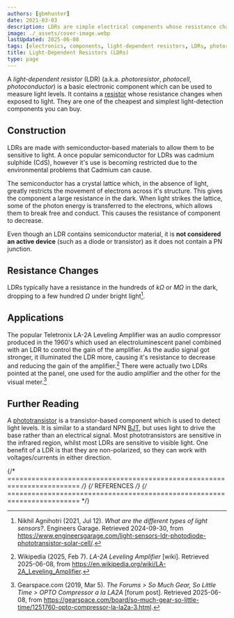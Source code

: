 ```yaml
---
authors: [gbmhunter]
date: 2021-03-03
description: LDRs are simple electrical components whose resistance changes with light intensity. They are useful as a cheap solution for basic light detection.
image: ./_assets/cover-image.webp
lastUpdated: 2025-06-08
tags: [electronics, components, light-dependent resistors, LDRs, photoresistors, photoconductors]
title: Light-Dependent Resistors (LDRs)
type: page
---
```


<WarningIsNotes />

A _light-dependent resistor_ (LDR) (a.k.a. _photoresistor_, _photocell_, _photoconductor_) is a basic electronic component which can be used to measure light levels. It contains a [resistor](/electronics/components/resistors/) whose resistance changes when exposed to light. They are one of the cheapest and simplest light-detection components you can buy.

## Construction

LDRs are made with semiconductor-based materials to allow them to be sensitive to light. A once popular semiconductor for LDRs was cadmium sulphide (CdS), however it's use is becoming restricted due to the environmental problems that Cadmium can cause.

The semiconductor has a crystal lattice which, in the absence of light, greatly restricts the movement of electrons across it's structure. This gives the component a large resistance in the dark. When light strikes the lattice, some of the photon energy is transferred to the electrons, which allows them to break free and conduct. This causes the resistance of component to decrease.

Even though an LDR contains semiconductor material, it is **not considered an active device** (such as a diode or transistor) as it does not contain a PN junction.

## Resistance Changes

LDRs typically have a resistance in the hundreds of $k\Omega$ or $M\Omega$ in the dark, dropping to a few hundred $\Omega$ under bright light[^engineers-garage-light-sensors].

## Applications

The popular Teletronix LA-2A Leveling Amplifier was an audio compressor produced in the 1960's which used an electroluminescent panel combined with an LDR to control the gain of the amplifier. As the audio signal got stronger, it illuminated the LDR more, causing it's resistance to decrease and reducing the gain of the amplifier.[^wikipedia-la-2a-leveling-amplifier] There were actually two LDRs pointed at the panel, one used for the audio amplifier and the other for the visual meter.[^gearspace-opto-compressor-a-la-la2a]

## Further Reading

A [phototransistor](/electronics/components/sensors/phototransistors/) is a transistor-based component which is used to detect light levels. It is similar to a standard NPN [BJT](/electronics/components/transistors/bipolar-junction-transistors-bjts/), but uses light to drive the base rather than an electrical signal. Most phototransistors are sensitive in the infrared region, whilst most LDRs are sensitive to visible light. One benefit of a LDR is that they are non-polarized, so they can work with voltages/currents in either direction.

{/* ======================================================================== */}
{/* REFERENCES */}
{/* ======================================================================== */}

[^engineers-garage-light-sensors]: Nikhil Agnihotri (2021, Jul 12). _What are the different types of light sensors?_. Engineers Garage. Retrieved 2024-09-30, from https://www.engineersgarage.com/light-sensors-ldr-photodiode-phototransistor-solar-cell/.
[^wikipedia-la-2a-leveling-amplifier]: Wikipedia (2025, Feb 7). _LA-2A Leveling Amplifier_ [wiki]. Retrieved 2025-06-08, from https://en.wikipedia.org/wiki/LA-2A_Leveling_Amplifier.
[^gearspace-opto-compressor-a-la-la2a]: Gearspace.com (2019, Mar 5). _The Forums > So Much Gear, So Little Time > OPTO Compressor a la LA2A_ [forum post]. Retrieved 2025-06-08, from https://gearspace.com/board/so-much-gear-so-little-time/1251760-opto-compressor-la-la2a-3.html.